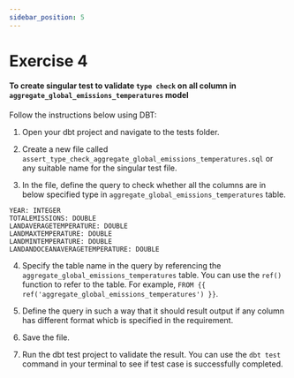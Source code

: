 ```yaml
---
sidebar_position: 5
---
```


# Exercise 4


#### To create singular test to validate `type check` on all column in `aggregate_global_emissions_temperatures` model

Follow the instructions below using DBT:

1. Open your dbt project and navigate to the tests folder.

2. Create a new file called `assert_type_check_aggregate_global_emissions_temperatures.sql` or any suitable name for the singular test file.

3. In the file, define the query to check whether all the columns are in below specified type in `aggregate_global_emissions_temperatures` table.
    
```
YEAR: INTEGER
TOTALEMISSIONS: DOUBLE
LANDAVERAGETEMPERATURE: DOUBLE
LANDMAXTEMPERATURE: DOUBLE
LANDMINTEMPERATURE: DOUBLE
LANDANDOCEANAVERAGETEMPERATURE: DOUBLE
```
4. Specify the table name in the query by referencing the `aggregate_global_emissions_temperatures` table. You can use the `ref()` function to refer to the table. For example, `FROM {{ ref('aggregate_global_emissions_temperatures') }}`.

5. Define the query in such a way that it should result output if any column has different format whicb is specified in the requirement.

6. Save the file.

7. Run the dbt test project to validate the result. You can use the `dbt test` command in your terminal to see if test case is successfully completed.